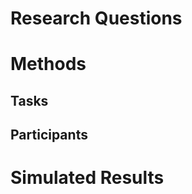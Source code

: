 \chapter{Vowel Production at first exposure to an L3}

# Research Questions 

# Methods

## Tasks 

## Participants

# Simulated Results

